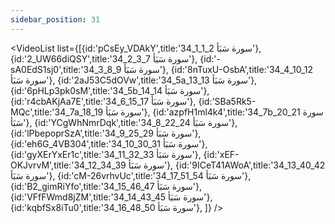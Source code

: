 ```yaml
---
sidebar_position: 31
---
```


<VideoList list={[{id:'pCsEy_VDAkY',title:'34_1_1_2 سورة سَبَأ'},
{id:'2_UW66diQSY',title:'34_2_3_7 سورة سَبَأ'},
{id:'-sA0EdS1sj0',title:'34_3_8_9 سورة سَبَأ'},
{id:'8nTuxU-OsbA',title:'34_4_10_12 سورة سَبَأ'},
{id:'2aJ53C5dOVw',title:'34_5a_13_13 سورة سَبَأ'},
{id:'6pHLp3pk0sM',title:'34_5b_14_14 سورة سَبَأ'},
{id:'r4cbAKjAa7E',title:'34_6_15_17 سورة سَبَأ'},
{id:'SBa5Rk5-MQc',title:'34_7a_18_19 سورة سَبَأ'},
{id:'azpfH1ml4k4',title:'34_7b_20_21 سورة سَبَأ'},
{id:'YCgWhNmrDqk',title:'34_8_22_24 سورة سَبَأ'},
{id:'lPbepoprSzA',title:'34_9_25_29 سورة سَبَأ'},
{id:'eh6G_4VB304',title:'34_10_30_31 سورة سَبَأ'},
{id:'gyXErYxEr1c',title:'34_11_32_33 سورة سَبَأ'},
{id:'xEF-OKJvrvM',title:'34_12_34_39 سورة سَبَأ'},
{id:'9ICeT41AWoA',title:'34_13_40_42 سورة سَبَأ'},
{id:'cM-26vrhvUc',title:'34_17_51_54 سورة سَبَأ'},
{id:'B2_gimRiYfo',title:'34_15_46_47 سورة سَبَأ'},
{id:'VFfFWmd8jZM',title:'34_14_43_45 سورة سَبَأ'},
{id:'kqbfSx8iTu0',title:'34_16_48_50 سورة سَبَأ'},
]}
/>
